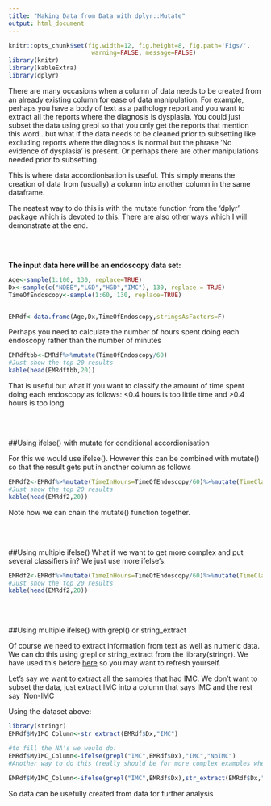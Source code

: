 ```yaml
---
title: "Making Data from Data with dplyr::Mutate"
output: html_document
---
```

```r
knitr::opts_chunk$set(fig.width=12, fig.height=8, fig.path='Figs/',
                       warning=FALSE, message=FALSE)
library(knitr)
library(kableExtra)
library(dplyr)
```
There are many occasions when a column of data needs to be created from an already existing column for ease of data manipulation. For example, perhaps you have a body of text as a pathology report and you want to extract all the reports where the diagnosis is dysplasia. You could just subset the data using grepl so that you only get the reports that mention this word...but what if the data needs to be cleaned prior to subsetting like excluding reports where the diagnosis is normal but the phrase 'No evidence of dysplasia' is present. Or perhaps there are other manipulations needed prior to subsetting.

This is where data accordionisation is useful. This simply means the creation of data from (usually) a column  into another column in the same dataframe.

The neatest way to do this is with the mutate function from the 'dplyr' package which is devoted to this. There are also other ways which I will demonstrate at the end.


<br><br>
 
**The input data here will be an endoscopy data set:**


```r
Age<-sample(1:100, 130, replace=TRUE)
Dx<-sample(c("NDBE","LGD","HGD","IMC"), 130, replace = TRUE)
TimeOfEndoscopy<-sample(1:60, 130, replace=TRUE)


EMRdf<-data.frame(Age,Dx,TimeOfEndoscopy,stringsAsFactors=F)
```


Perhaps you need to calculate the number of hours spent doing each endoscopy rather than the number of minutes

```r
EMRdftbb<-EMRdf%>%mutate(TimeOfEndoscopy/60)
#Just show the top 20 results
kable(head(EMRdftbb,20))
```

That is useful but what if you want to classify the amount of time spent doing each endoscopy as follows: <0.4 hours is too little time and >0.4 hours is too long.

<br><br>
 
##Using ifelse() with mutate for conditional accordionisation


 
For this we would use ifelse(). However this can be combined with mutate() so that the result gets put in another column as follows

```r
EMRdf2<-EMRdf%>%mutate(TimeInHours=TimeOfEndoscopy/60)%>%mutate(TimeClassification = ifelse(TimeInHours>0.4, "Too Long", "Too Short"))
#Just show the top 20 results
kable(head(EMRdf2,20))
```

Note how we can chain the mutate() function together.

<br><br>
 
##Using multiple ifelse() 
What if we want to get more complex and put several classifiers in? We just use more ifelse's:


```r
EMRdf2<-EMRdf%>%mutate(TimeInHours=TimeOfEndoscopy/60)%>%mutate(TimeClassification = ifelse(TimeInHours>0.8, "Too Long", ifelse(TimeInHours<0.5,"Too Short",ifelse(TimeInHours>=0.5&TimeInHours<=0.8,"Just Right","N"))))
#Just show the top 20 results
kable(head(EMRdf2,20))
```

<br><br>
                
##Using multiple ifelse() with grepl() or string_extract

Of course we need to extract information from text as well as numeric data. We can do this using grepl or string_extract from the library(stringr). We have used this before [here](http://gastrodatascience.com/Text_Clean.html) so you may want to refresh yourself.

Let's say we want to extract all the samples that had IMC. We don't want to subset the data, just extract IMC into a column that says IMC and the rest say 'Non-IMC

Using the dataset above:
```r
library(stringr)
EMRdf$MyIMC_Column<-str_extract(EMRdf$Dx,"IMC")

#to fill the NA's we would do:
EMRdf$MyIMC_Column<-ifelse(grepl("IMC",EMRdf$Dx),"IMC","NoIMC")
#Another way to do this (really should be for more complex examples when you want to extract the entire contents of the cell that has the match)

EMRdf$MyIMC_Column<-ifelse(grepl("IMC",EMRdf$Dx),str_extract(EMRdf$Dx,"IMC"),"NoIMC")
```


So data can be usefully created from data for further analysis


